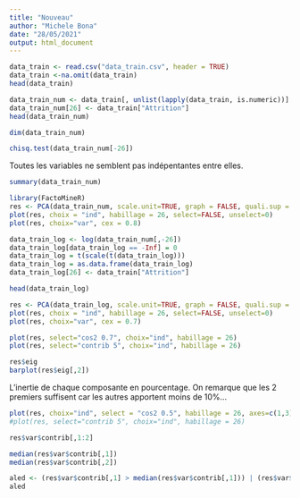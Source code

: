 ---
title: "Nouveau"
author: "Michele Bona"
date: "28/05/2021"
output: html_document
---

```{r}
data_train <- read.csv("data_train.csv", header = TRUE)
data_train <-na.omit(data_train)
head(data_train)
```
```{r}
data_train_num <- data_train[, unlist(lapply(data_train, is.numeric))]
data_train_num[26] <- data_train["Attrition"]
head(data_train_num)
```


```{r}
dim(data_train_num)
```
```{r}
chisq.test(data_train_num[-26])
```
Toutes les variables ne semblent pas indépentantes entre elles.
\section{Stats descriptives}
```{r}
summary(data_train_num)
```

\section{ACP}

```{r}
library(FactoMineR)
res <- PCA(data_train_num, scale.unit=TRUE, graph = FALSE, quali.sup = 26)
plot(res, choix = "ind", habillage = 26, select=FALSE, unselect=0)
plot(res, choix="var", cex = 0.8)
```


```{r}
data_train_log <- log(data_train_num[,-26])
data_train_log[data_train_log == -Inf] = 0
data_train_log = t(scale(t(data_train_log)))
data_train_log = as.data.frame(data_train_log)
data_train_log[26] <- data_train["Attrition"]

head(data_train_log)
```

```{r}
res <- PCA(data_train_log, scale.unit=TRUE, graph = FALSE, quali.sup = 26)
plot(res, choix = "ind", habillage = 26, select=FALSE, unselect=0)
plot(res, choix="var", cex = 0.7)
```

```{r}
plot(res, select="cos2 0.7", choix="ind", habillage = 26)
plot(res, select="contrib 5", choix="ind", habillage = 26)
```

```{r}
res$eig
barplot(res$eig[,2])
```

L'inertie de chaque composante en pourcentage. On remarque que les 2 premiers suffisent car les autres apportent moins de 10%...

```{r}
plot(res, choix="ind", select = "cos2 0.5", habillage = 26, axes=c(1,3))
#plot(res, select="contrib 5", choix="ind", habillage = 26)
```
```{r}
res$var$contrib[,1:2]
```

```{r}
median(res$var$contrib[,1])
median(res$var$contrib[,2])
```

```{r}
aled <- (res$var$contrib[,1] > median(res$var$contrib[,1])) | (res$var$contrib[,2] > median(res$var$contrib[,2]))
aled
```

```{r}

```

